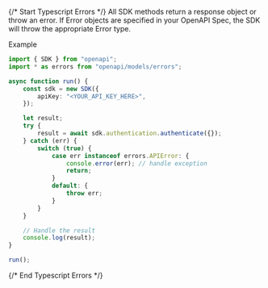 {/* Start Typescript Errors */}
All SDK methods return a response object or throw an error. If Error objects are specified in your OpenAPI Spec, the SDK will throw the appropriate Error type.



Example

```typescript
import { SDK } from "openapi";
import * as errors from "openapi/models/errors";

async function run() {
    const sdk = new SDK({
        apiKey: "<YOUR_API_KEY_HERE>",
    });

    let result;
    try {
        result = await sdk.authentication.authenticate({});
    } catch (err) {
        switch (true) {
            case err instanceof errors.APIError: {
                console.error(err); // handle exception
                return;
            }
            default: {
                throw err;
            }
        }
    }

    // Handle the result
    console.log(result);
}

run();

```
{/* End Typescript Errors */}
